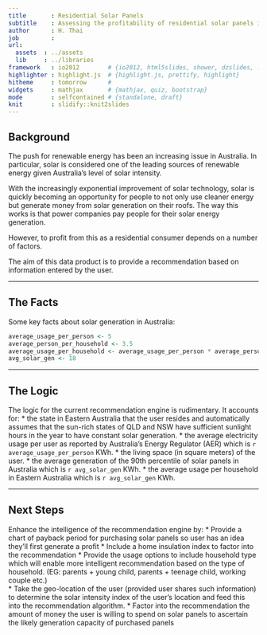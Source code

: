 ```yaml
---
title       : Residential Solar Panels
subtitle    : Assessing the profitability of residential solar panels in Eastern Australia
author      : H. Thai
job         : 
url:
  assets  : ../assets
  lib     : ../libraries
framework   : io2012        # {io2012, html5slides, shower, dzslides, ...}
highlighter : highlight.js  # {highlight.js, prettify, highlight}
hitheme     : tomorrow      # 
widgets     : mathjax       # {mathjax, quiz, bootstrap}
mode        : selfcontained # {standalone, draft}
knit        : slidify::knit2slides
---
```


## Background

The push for renewable energy has been an increasing issue in Australia. In particular, solar is considered one of the leading sources of renewable energy given Australia's level of solar intensity.

With the increasingly exponential improvement of solar technology, solar is quickly becoming an opportunity for people to not only use cleaner energy but generate money from solar generation on their roofs. The way this works is that power companies pay people for their solar energy generation. 

However, to profit from this as a residential consumer depends on a number of factors. 

The aim of this data product is to provide a recommendation based on information entered by the user.

--- 

## The Facts

Some key facts about solar generation in Australia:
``` r
average_usage_per_person <- 5 
average_person_per_household <- 3.5
average_usage_per_household <- average_usage_per_person * average_person_per_household
avg_solar_gen <- 18
```

---

## The Logic

The logic for the current recommendation engine is rudimentary. It accounts for:
* the state in Eastern Australia that the user resides and automatically assumes that the sun-rich states of QLD and NSW have sufficient sunlight hours in the year to have constant solar generation.
* the average electricity usage per user as reported by Australia's Energy Regulator (AER) which is `r average_usage_per_person` KWh.
* the living space (in square meters) of the user.
* the average generation of the 90th percentile of solar panels in Australia which is `r avg_solar_gen` KWh.
* the average usage per household in Eastern Australia which is `r avg_solar_gen` KWh.

--- 

## Next Steps

Enhance the intelligence of the recommendation engine by:
* Provide a chart of payback period for purchasing solar panels so user has an idea they'll first generate a profit
* Include a home insulation index to factor into the recommendation
* Provide the usage options to include household type which will enable more intelligent recommendation based on the type of household. (EG: parents + young child, parents + teenage child, working couple etc.)  
* Take the geo-location of the user (provided user shares such information) to determine the solar intensity index of the user's location and feed this into the recommendation algorithm.
* Factor into the recommendation the amount of money the user is willing to spend on solar panels to ascertain the likely generation capacity of purchased panels


